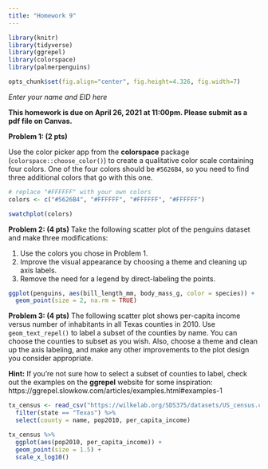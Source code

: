 ```yaml
---
title: "Homework 9"
---
```


```r
library(knitr)
library(tidyverse)
library(ggrepel)
library(colorspace)
library(palmerpenguins)

opts_chunk$set(fig.align="center", fig.height=4.326, fig.width=7)
```

*Enter your name and EID here*

**This homework is due on April 26, 2021 at 11:00pm. Please submit as a pdf file on Canvas.**

**Problem 1: (2 pts)** 

Use the color picker app from the **colorspace** package (`colorspace::choose_color()`) to create a qualitative color scale containing four colors. One of the four colors should be `#5626B4`, so you need to find three additional colors that go with this one.

```r
# replace "#FFFFFF" with your own colors
colors <- c("#5626B4", "#FFFFFF", "#FFFFFF", "#FFFFFF")

swatchplot(colors)
```


**Problem 2: (4 pts)** Take the following scatter plot of the penguins dataset and make three modifications:

1. Use the colors you chose in Problem 1.
2. Improve the visual appearance by choosing a theme and cleaning up axis labels.
3. Remove the need for a legend by direct-labeling the points.

```r
ggplot(penguins, aes(bill_length_mm, body_mass_g, color = species)) +
  geom_point(size = 2, na.rm = TRUE)
```

**Problem 3: (4 pts)** The following scatter plot shows per-capita income versus number of inhabitants in all Texas counties in 2010. Use `geom_text_repel()` to label a subset of the counties by name. You can choose the counties to subset as you wish. Also, choose a theme and clean up the axis labeling, and make any other improvements to the plot design you consider appropriate. 

**Hint:** If you're not sure how to select a subset of counties to label, check out the examples on the **ggrepel** website for some inspiration:
https://ggrepel.slowkow.com/articles/examples.html#examples-1

```r
tx_census <- read_csv("https://wilkelab.org/SDS375/datasets/US_census.csv") %>%
  filter(state == "Texas") %>%
  select(county = name, pop2010, per_capita_income)

tx_census %>%
  ggplot(aes(pop2010, per_capita_income)) +
  geom_point(size = 1.5) +
  scale_x_log10()
```

